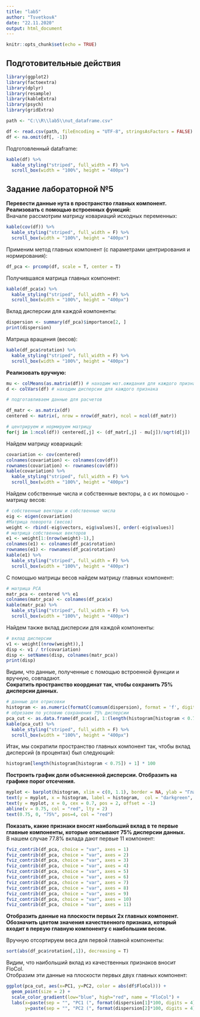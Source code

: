 ```yaml
---
title: "lab5"
author: "TsvetkovA"
date: "22.11.2020"
output: html_document
---
```

```r
knitr::opts_chunk$set(echo = TRUE)
```
## Подготовительные действия
```r
library(ggplot2)
library(factoextra)
library(dplyr)
library(resample)
library(kableExtra)
library(psych)
library(gridExtra)

path <- "C:\\R\\lab5\\nut_dataframe.csv"

df <- read.csv(path, fileEncoding = "UTF-8", stringsAsFactors = FALSE)
df <- na.omit(df[, -1])
```
Подготовленный dataframe:
```r
kable(df) %>%
  kable_styling("striped", full_width = F) %>%
  scroll_box(width = "100%", height = "400px")
```
## Задание лабораторной №5
**Перевести данные нута в пространство главных компонент. **  
**Реализовать с помощью встроенных функций: **  
Вначале рассмотрим матрицу ковариаций исходных переменных:
```r
kable(cov(df)) %>%
  kable_styling("striped", full_width = F) %>%
  scroll_box(width = "100%", height = "400px")
```
Применим метод главных компонент (с параметрами центрирования и нормирования):
```r
df_pca <- prcomp(df, scale = T, center = T)
```
Получившаяся матрица главных компонент:
```r
kable(df_pca$x) %>%
  kable_styling("striped", full_width = F) %>%
  scroll_box(width = "100%", height = "400px")
```
Вклад дисперсии для каждой компоненты:
```r
dispersion <- summary(df_pca)$importance[2, ]
print(dispersion)
```
Матрица вращения (весов):
```r
kable(df_pca$rotation) %>%
  kable_styling("striped", full_width = F) %>%
  scroll_box(width = "100%", height = "400px")
```
**Реализовать вручную:**
```r
mu <- colMeans(as.matrix(df)) # находим мат.ожидания для каждого признака
d <- colVars(df) # находим дисперсии для каждого признака

# подготавливаем данные для расчетов

df_matr <- as.matrix(df) 
centered <- matrix(, nrow = nrow(df_matr), ncol = ncol(df_matr))

# центрируем и нормируем матрицу
for(j in 1:ncol(df)) centered[,j] <- (df_matr[,j] - mu[j])/sqrt(d[j])
```
Найдем матрицу ковариаций:
```r
covariation <- cov(centered)
colnames(covariation) <- colnames(cov(df))
rownames(covariation) <- rownames(cov(df))
kable(covariation) %>%
  kable_styling("striped", full_width = F) %>%
  scroll_box(width = "100%", height = "400px")
```
Найдем собственные числа и собственные векторы, а с их помощью - матрицу весов:
```r
# собственные векторы и собственные числа
eig <- eigen(covariation)
#Матрица поворота (весов)
weight <- rbind(-eig$vectors, eig$values)[, order(-eig$values)]
# матрица собственных векторов
e1 <- weight[1:(nrow(weight)-1),]
colnames(e1) <- colnames(df_pca$rotation)
rownames(e1) <- rownames(df_pca$rotation)
kable(e1) %>%
  kable_styling("striped", full_width = F) %>%
  scroll_box(width = "100%", height = "400px")
```
С помощью матрицы весов найдем матрицу главных компонент:
```r
# матрица РСА
matr_pca <- centered %*% e1
colnames(matr_pca) <- colnames(df_pca$x)
kable(matr_pca) %>%
  kable_styling("striped", full_width = F) %>%
  scroll_box(width = "100%", height = "400px")
```
Найдем также вклад дисперсии для каждой компоненты:
```r
# вклад дисперсии
v1 <- weight[(nrow(weight)),]
disp <- v1 / tr(covariation)
disp <- setNames(disp, colnames(matr_pca))
print(disp)
```
Видим, что данные, полученные с помощью встроенной функции и вручную, совпадают.  
**Сократить пространство координат так, чтобы сохранить 75% дисперсии данных.**
```r
# данные для отрисовки
histogram <- as.numeric(formatC(cumsum(dispersion), format = 'f', digits = 3))
# обрезаем по условию сохранения 75% дисперсии
pca_cut <- as.data.frame(df_pca$x[, 1:(length(histogram[histogram < 0.75]) + 1)])
kable(pca_cut) %>%
  kable_styling("striped", full_width = F) %>%
  scroll_box(width = "100%", height = "400px")
```
Итак, мы сократили пространство главных компонент так, чтобы вклад дисперсий (в процентах) был следующий:
```r
histogram[length(histogram[histogram < 0.75]) + 1] * 100
```
**Построить график доли объясненной дисперсии. Отобразить на графике порог отсечения. **
```r
myplot <- barplot(histogram, xlim = c(0, 1.1), border = NA, ylab = "Главные компоненты", main = "Cуммирование вклада дисперсий", horiz = T)
text(y = myplot, x = histogram, label = histogram,  col = "darkgreen", pos = 2, offset = 0, cex = 0.7)
text(y = myplot, x = 0, cex = 0.7, pos = 2, offset = -1)
abline(v = 0.75, col = "red", lty = 2)
text(0.75, 0, "75%", pos=4, col = "red")
```

**Показать, какие признаки вносят наибольший вклад в те первые главные компоненты, которые описывают 75% дисперсии данных. **  
В нашем случае 77.8% вклада дают первые 11 компонент:  
```r
fviz_contrib(df_pca, choice = "var", axes = 1)
fviz_contrib(df_pca, choice = "var", axes = 2)
fviz_contrib(df_pca, choice = "var", axes = 3)
fviz_contrib(df_pca, choice = "var", axes = 4)
fviz_contrib(df_pca, choice = "var", axes = 5)
fviz_contrib(df_pca, choice = "var", axes = 6)
fviz_contrib(df_pca, choice = "var", axes = 7)
fviz_contrib(df_pca, choice = "var", axes = 8)
fviz_contrib(df_pca, choice = "var", axes = 9)
fviz_contrib(df_pca, choice = "var", axes = 10)
fviz_contrib(df_pca, choice = "var", axes = 11)
```

**Отобразить данные на плоскости первых 2х главных компонент. Обозначить цветом значения качественного признака, который входит в первую главную компоненту с наибольшим весом. **

Вручную отсортируем веса для первой главной компоненты:

```r
sort(abs(df_pca$rotation[,1]), decreasing = T)
```

Видим, что наибольший вклад из качественных признаков вносит FloCol.  
Отобразим эти данные на плоскости первых двух главных компонент:

```r
ggplot(pca_cut, aes(x=PC1, y=PC2, color = abs(df$FloCol))) + 
  geom_point(size = 2) + 
  scale_color_gradient(low="blue", high="red", name = "FloCol") +
  labs(x=paste(sep = "", "PC1 (", format(dispersion[1]*100, digits = 4), "%)"),
       y=paste(sep = "", "PC2 (", format(dispersion[2]*100, digits = 4), "%)"))
```
